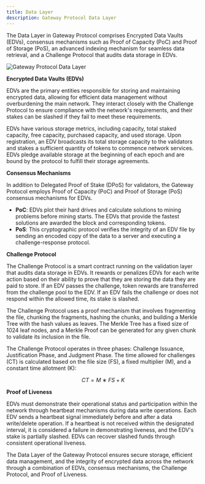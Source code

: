 ```yaml
---
title: Data Layer
description: Gateway Protocol Data Layer
---
```


The Data Layer in Gateway Protocol comprises Encrypted Data Vaults (EDVs), consensus mechanisms such as Proof of Capacity (PoC) and Proof of Storage (PoS), an advanced indexing mechanism for seamless data retrieval, and a Challenge Protocol that audits data storage in EDVs.

<img
  src="/assets/protocol-architecture/data-layer.png"
  alt="Gateway Protocol Data Layer "
/>

**Encrypted Data Vaults (EDVs)**

EDVs are the primary entities responsible for storing and maintaining encrypted data, allowing for efficient data management without overburdening the main network. They interact closely with the Challenge Protocol to ensure compliance with the network's requirements, and their stakes can be slashed if they fail to meet these requirements.

EDVs have various storage metrics, including capacity, total staked capacity, free capacity, purchased capacity, and used storage. Upon registration, an EDV broadcasts its total storage capacity to the validators and stakes a sufficient quantity of tokens to commence network services. EDVs pledge available storage at the beginning of each epoch and are bound by the protocol to fulfill their storage agreements.

**Consensus Mechanisms**

In addition to Delegated Proof of Stake (DPoS) for validators, the Gateway Protocol employs Proof of Capacity (PoC) and Proof of Storage (PoS) consensus mechanisms for EDVs.

- **PoC**: EDVs plot their hard drives and calculate solutions to mining problems before mining starts. The EDVs that provide the fastest solutions are awarded the block and corresponding tokens.
- **PoS**: This cryptographic protocol verifies the integrity of an EDV file by sending an encoded copy of the data to a server and executing a challenge-response protocol.

**Challenge Protocol**

The Challenge Protocol is a smart contract running on the validation layer that audits data storage in EDVs. It rewards or penalizes EDVs for each write action based on their ability to prove that they are storing the data they are paid to store. If an EDV passes the challenge, token rewards are transferred from the challenge pool to the EDV. If an EDV fails the challenge or does not respond within the allowed time, its stake is slashed.

The Challenge Protocol uses a proof mechanism that involves fragmenting the file, chunking the fragments, hashing the chunks, and building a Merkle Tree with the hash values as leaves. The Merkle Tree has a fixed size of 1024 leaf nodes, and a Merkle Proof can be generated for any given chunk to validate its inclusion in the file.

The Challenge Protocol operates in three phases: Challenge Issuance, Justification Phase, and Judgment Phase. The time allowed for challenges (CT) is calculated based on the file size (FS), a fixed multiplier (M), and a constant time allotment (K):

$$CT = M ∗ FS + K$$

**Proof of Liveness**

EDVs must demonstrate their operational status and participation within the network through heartbeat mechanisms during data write operations. Each EDV sends a heartbeat signal immediately before and after a data write/delete operation. If a heartbeat is not received within the designated interval, it is considered a failure in demonstrating liveness, and the EDV's stake is partially slashed. EDVs can recover slashed funds through consistent operational liveness.

The Data Layer of the Gateway Protocol ensures secure storage, efficient data management, and the integrity of encrypted data across the network through a combination of EDVs, consensus mechanisms, the Challenge Protocol, and Proof of Liveness.
